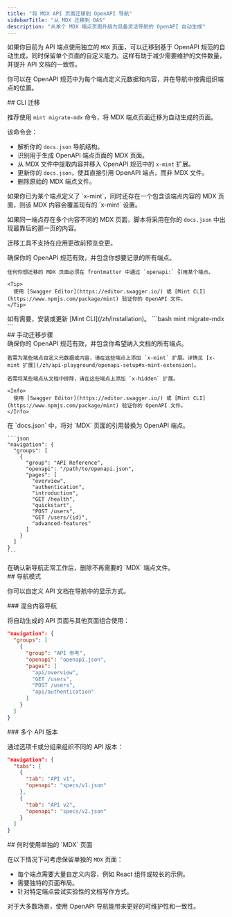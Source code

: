 ```yaml
---
title: "将 MDX API 页面迁移到 OpenAPI 导航"
sidebarTitle: "从 MDX 迁移到 OAS"
description: "从单个 MDX 端点页面升级为具备灵活导航的 OpenAPI 自动生成"
---
```


如果你目前为 API 端点使用独立的 `MDX` 页面，可以迁移到基于 OpenAPI 规范的自动生成，同时保留单个页面的自定义能力。这样有助于减少需要维护的文件数量，并提升 API 文档的一致性。

你可以在 OpenAPI 规范中为每个端点定义元数据和内容，并在导航中按需组织端点的位置。

<div id="cli-migration">
  ## CLI 迁移
</div>

推荐使用 `mint migrate-mdx` 命令，将 MDX 端点页面迁移为自动生成的页面。

该命令会：

* 解析你的 `docs.json` 导航结构。
* 识别用于生成 OpenAPI 端点页面的 MDX 页面。
* 从 MDX 文件中提取内容并移入 OpenAPI 规范中的 `x-mint` 扩展。
* 更新你的 `docs.json`，使其直接引用 OpenAPI 端点，而非 MDX 文件。
* 删除原始的 MDX 端点文件。

<Info>
  如果你已为某个端点定义了 `x-mint`，同时还存在一个包含该端点内容的 MDX 页面，则该 MDX 内容会覆盖现有的 `x-mint` 设置。

  如果同一端点存在多个内容不同的 MDX 页面，脚本将采用在你的 `docs.json` 中出现最靠后的那一页的内容。

  迁移工具不支持在应用更改前预览变更。
</Info>

<Steps>
  <Step title="准备你的 OpenAPI 规范。">
    确保你的 OpenAPI 规范有效，并包含你想要记录的所有端点。

    任何你想迁移的 MDX 页面必须在 frontmatter 中通过 `openapi:` 引用某个端点。

    <Tip>
      使用 [Swagger Editor](https://editor.swagger.io/) 或 [Mint CLI](https://www.npmjs.com/package/mint) 验证你的 OpenAPI 文件。
    </Tip>
  </Step>

  <Step title="安装 Mint CLI">
    如有需要，安装或更新 [Mint CLI](/zh/installation)。
  </Step>

  <Step title="运行迁移命令。">
    ```bash
    mint migrate-mdx
    ```
  </Step>
</Steps>

<div id="manual-migration-steps">
  ## 手动迁移步骤
</div>

<Steps>
  <Step title="准备你的 OpenAPI 规范。">
    确保你的 OpenAPI 规范有效，并包含你希望纳入文档的所有端点。

    若需为某些端点自定义元数据或内容，请在这些端点上添加 `x-mint` 扩展。详情见 [x-mint 扩展](/zh/api-playground/openapi-setup#x-mint-extension)。

    若需将某些端点从文档中排除，请在这些端点上添加 `x-hidden` 扩展。

    <Info>
      使用 [Swagger Editor](https://editor.swagger.io/) 或 [Mint CLI](https://www.npmjs.com/package/mint) 验证你的 OpenAPI 文件。
    </Info>
  </Step>

  <Step title="更新你的导航结构。">
    在 `docs.json` 中，将对 `MDX` 页面的引用替换为 OpenAPI 端点。

    ```json
    "navigation": {
      "groups": [
        {
          "group": "API Reference",
          "openapi": "/path/to/openapi.json",
          "pages": [
            "overview",
            "authentication",
            "introduction",
            "GET /health",
            "quickstart", 
            "POST /users",
            "GET /users/{id}",
            "advanced-features"
          ]
        }
      ]
    }
    ```
  </Step>

  <Step title="删除旧的 MDX 文件。">
    在确认新导航正常工作后，删除不再需要的 `MDX` 端点文件。
  </Step>
</Steps>

<div id="navigation-patterns">
  ## 导航模式
</div>

你可以自定义 API 文档在导航中的显示方式。

<div id="mixed-content-navigation">
  ### 混合内容导航
</div>

将自动生成的 API 页面与其他页面组合使用：

```json
"navigation": {
  "groups": [
    {
      "group": "API 参考",
      "openapi": "openapi.json",
      "pages": [
        "api/overview",
        "GET /users",
        "POST /users", 
        "api/authentication"
      ]
    }
  ]
}
```

<div id="multiple-api-versions">
  ### 多个 API 版本
</div>

通过选项卡或分组来组织不同的 API 版本：

```json
"navigation": {
  "tabs": [
    {
      "tab": "API v1",
      "openapi": "specs/v1.json"
    },
    {
      "tab": "API v2",
      "openapi": "specs/v2.json"
    }
  ]
}
```

<div id="when-to-use-individual-mdx-pages">
  ## 何时使用单独的 `MDX` 页面
</div>

在以下情况下可考虑保留单独的 `MDX` 页面：

* 每个端点需要大量自定义内容，例如 React 组件或较长的示例。
* 需要独特的页面布局。
* 针对特定端点尝试实验性的文档写作方式。

对于大多数场景，使用 OpenAPI 导航能带来更好的可维护性和一致性。